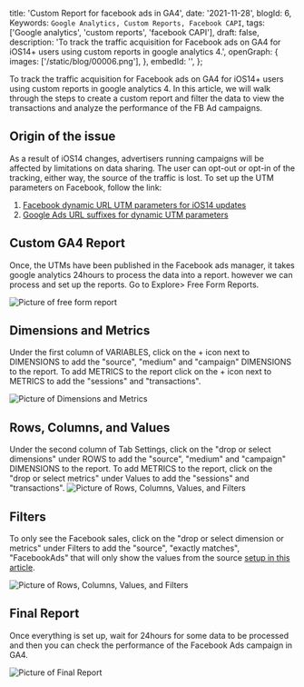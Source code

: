   title: 'Custom Report for facebook ads in GA4',
  date: '2021-11-28',
  blogId: 6,
  Keywords: `Google Analytics, Custom Reports, Facebook CAPI`,
  tags: ['Google analytics', 'custom reports', 'facebook CAPI'],
  draft: false,
  description:
    'To track the traffic acquisition for Facebook ads on GA4 for iOS14+ users using custom reports in google analytics 4.',
  openGraph: {
    images: ['/static/blog/00006.png'],
  },
  embedId: '',
};

<BlogHeader metadata={metadata} />

To track the traffic acquisition for Facebook ads on GA4 for iOS14+ users using custom reports in google analytics 4. In this article, we will walk through the steps to create a custom report and filter the data to view the transactions and analyze the performance of the FB Ad campaigns.

## Origin of the issue

As a result of iOS14 changes, advertisers running campaigns will be affected by limitations on data sharing. The user can opt-out or opt-in of the tracking, either way, the source of the traffic is lost. To set up the UTM parameters on Facebook, follow the link:

1. [Facebook dynamic URL UTM parameters for iOS14 updates](/blog/facebook/facebook-dynamic-url-utm-parameters-for-ios14-updates)
2. [Google Ads URL suffixes for dynamic UTM parameters](/blog/google-ads/google-ads-url-suffixes-utm-for-dynamic-paramters)

## Custom GA4 Report

Once, the UTMs have been published in the Facebook ads manager, it takes google analytics 24hours to process the data into a report. however we can process and set up the reports. Go to Explore> Free Form Reports.

![Picture of free form report](/static/blog/00006_1.png)

## Dimensions and Metrics

Under the first column of VARIABLES, click on the + icon next to DIMENSIONS to add the "source", "medium" and "campaign" DIMENSIONS to the report. To add METRICS to the report click on the + icon next to METRICS to add the "sessions" and "transactions".

![Picture of Dimensions and Metrics](/static/blog/00006_2.png)

## Rows, Columns, and Values

Under the second column of Tab Settings, click on the "drop or select dimensions" under ROWS to add the "source", "medium" and "campaign" DIMENSIONS to the report. To add METRICS to the report, click on the "drop or select metrics" under Values to add the "sessions" and "transactions".
![Picture of Rows, Columns, Values, and Filters](/static/blog/00006_3.png)

## Filters

To only see the Facebook sales, click on the "drop or select dimension or metrics" under Filters to add the "source", "exactly matches", "FacebookAds" that will only show the values from the source [setup in this article](/blog/facebook/facebook-dynamic-url-utm-parameters-for-ios14-updates).

![Picture of Rows, Columns, Values, and Filters](/static/blog/00006_4.png)

## Final Report

Once everything is set up, wait for 24hours for some data to be processed and then you can check the performance of the Facebook Ads campaign in GA4.

![Picture of Final Report](/static/blog/00006_5.png)
